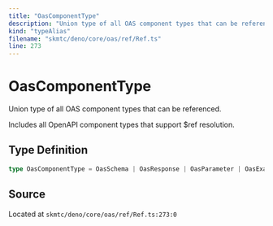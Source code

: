 ```yaml
---
title: "OasComponentType"
description: "Union type of all OAS component types that can be referenced."
kind: "typeAlias"
filename: "skmtc/deno/core/oas/ref/Ref.ts"
line: 273
---
```


# OasComponentType

Union type of all OAS component types that can be referenced.

Includes all OpenAPI component types that support $ref resolution.

## Type Definition

```typescript
type OasComponentType = OasSchema | OasResponse | OasParameter | OasExample | OasRequestBody | OasHeader | OasSecurityScheme
```

## Source

Located at `skmtc/deno/core/oas/ref/Ref.ts:273:0`
